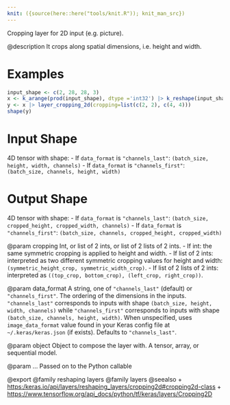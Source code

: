 ```yaml
---
knit: ({source(here::here("tools/knit.R")); knit_man_src})
---
```

Cropping layer for 2D input (e.g. picture).

@description
It crops along spatial dimensions, i.e. height and width.

# Examples
```r
input_shape <- c(2, 28, 28, 3)
x <- k_arange(prod(input_shape), dtype ='int32') |> k_reshape(input_shape)
y <- x |> layer_cropping_2d(cropping=list(c(2, 2), c(4, 4)))
shape(y)
```

# Input Shape
4D tensor with shape:
- If `data_format` is `"channels_last"`:
  `(batch_size, height, width, channels)`
- If `data_format` is `"channels_first"`:
  `(batch_size, channels, height, width)`

# Output Shape
4D tensor with shape:
- If `data_format` is `"channels_last"`:
  `(batch_size, cropped_height, cropped_width, channels)`
- If `data_format` is `"channels_first"`:
  `(batch_size, channels, cropped_height, cropped_width)`

@param cropping
Int, or list of 2 ints, or list of 2 lists of 2 ints.
- If int: the same symmetric cropping is applied to height and
  width.
- If list of 2 ints: interpreted as two different symmetric
  cropping values for height and width:
  `(symmetric_height_crop, symmetric_width_crop)`.
- If list of 2 lists of 2 ints: interpreted as
  `((top_crop, bottom_crop), (left_crop, right_crop))`.

@param data_format
A string, one of `"channels_last"` (default) or
`"channels_first"`. The ordering of the dimensions in the inputs.
`"channels_last"` corresponds to inputs with shape
`(batch_size, height, width, channels)` while `"channels_first"`
corresponds to inputs with shape
`(batch_size, channels, height, width)`.
When unspecified, uses `image_data_format` value found in your Keras
config file at `~/.keras/keras.json` (if exists). Defaults to
`"channels_last"`.

@param object
Object to compose the layer with. A tensor, array, or sequential model.

@param ...
Passed on to the Python callable

@export
@family reshaping layers
@family layers
@seealso
+ <https:/keras.io/api/layers/reshaping_layers/cropping2d#cropping2d-class>
+ <https://www.tensorflow.org/api_docs/python/tf/keras/layers/Cropping2D>
